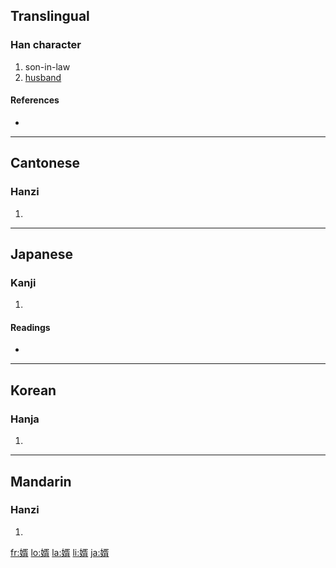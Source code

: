 {{also|聟}}
==Translingual==

===Han character===
{{Han char|rn=38|rad=女|as=09|sn=12|four=4742<sub>7</sub>|canj=女弓人月 (VNOB)|ids=⿰[[女]][[胥]]}}

# son-in-law
# [[husband]]

====References====
* {{Han ref|kx=0266.090|dkj=06470|dj=0533.160|hdz=21069.140|uh=5A7F|ud=23167|bh=B442|bd=46146}}

----

==Cantonese==

===Hanzi===
{{yue-hanzi|jyut=|y=sai3}}

# {{defn|Cantonese}}

----

==Japanese==

===Kanji===
{{ja-kanji|grade=c|rs=女09}}

# {{defn|Japanese}}

====Readings====
* {{ja-readings|on=[[せい]] (sei)|kun=[[むこ]] (muko)}}

----

==Korean==

===Hanja===
{{ko-hanja|hangeul=서|rv=seo|mr=sŏ}}

# {{defn|Korean}}

----

==Mandarin==

===Hanzi===
{{cmn-hanzi|pin=[[miáo]] ([[miao2]]), [[xù]] ([[xu4]])|wg=miao<sup>2</sup>, hsü<sup>4</sup>}}

# {{defn|Mandarin}}

[[fr:婿]]
[[lo:婿]]
[[la:婿]]
[[li:婿]]
[[ja:婿]]